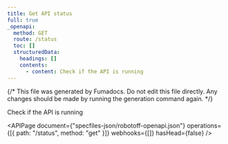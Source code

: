 ```yaml
---
title: Get API status
full: true
_openapi:
  method: GET
  route: /status
  toc: []
  structuredData:
    headings: []
    contents:
      - content: Check if the API is running
---
```


{/* This file was generated by Fumadocs. Do not edit this file directly. Any changes should be made by running the generation command again. */}

Check if the API is running

<APIPage
  document={"specfiles-json/robotoff-openapi.json"}
  operations={[{ path: "/status", method: "get" }]}
  webhooks={[]}
  hasHead={false}
/>
